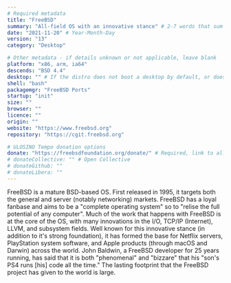 ```yaml
---
# Required metadata
title: "FreeBSD"
summary: "All-field OS with an innovative stance" # 2-7 words that sum up the distribution
date: "2021-11-20" # Year-Month-Day
version: "13"
category: "Desktop"

# Other metadata - if details unknown or not applicable, leave blank
platform: "x86, arm, ia64"
descends: "BSD 4.4"
desktop: "" # If the distro does not boot a desktop by default, or doesn't ship one, leave 'desktop' blank
shell: "bash"
packagemgr: "FreeBSD Ports"
startup: "init"
size: ""
browser: ""
licence: ""
origin: ""
website: "https://www.freebsd.org"
repository: "https://cgit.freebsd.org"

# ULOSINO Tempo donation options
donate: "https://freebsdfoundation.org/donate/" # Required, link to all donation options
# donateCollective: "" # Open Collective
# donateGithub: ""
# donateLibera: ""
---
```


FreeBSD is a mature BSD-based OS. First released in 1995, it targets both the general and server (notably networking) markets. FreeBSD has a loyal fanbase and aims to be a "complete operating system" so to "relise the full potential of any computer". Much of the work that happens with FreeBSD is at the core of the OS, with many innovations in the I/O, TCP/IP (Internet), LLVM, and subsystem fields. Well known for this innovative stance (in addition to it's strong foundation), it has formed the base for Netflix servers, PlayStation system software, and Apple products (through macOS and Darwin) across the world. John Baldwin, a FreeBSD developer for 25 years running, has said that it is both "phenomenal" and "bizzare" that his "son's PS4 runs [his] code all the time." The lasting footprint that the FreeBSD project has given to the world is large.

